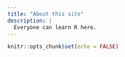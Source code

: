 ```yaml
---
title: "About this site"
description: |
  Everyone can learn R here.
---
```


```r
knitr::opts_chunk$set(echo = FALSE)
```

